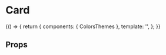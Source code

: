 
<Meta title='foundations/Colors/Themes' component={ColorsThemes} />

# Card

<Story name='Themes'>
	{() => {
		return {
			components: { ColorsThemes },
			template: '<colors-themes></colors-themes>',
		};
	}}
</Story>

## Props

<Props of={ColorsThemes} />